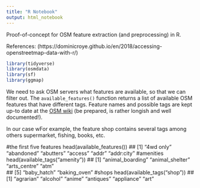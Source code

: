 ```yaml
---
title: "R Notebook"
output: html_notebook
---
```

Proof-of-concept for OSM feature extraction (and preprocessing) in R.

References: (https://dominicroye.github.io/en/2018/accessing-openstreetmap-data-with-r/) 

```r
library(tidyverse)
library(osmdata)
library(sf)
library(ggmap)
```

We need to ask OSM servers what features are available, so that we can filter out. The `available_features()` function returns a list of available OSM features that have different tags. Feature names and possible tags are kept up-to date at the [OSM wiki](https://wiki.openstreetmap.org/wiki/Map_features) (be prepared, is rather longish and well documented!).

In our case wFor example, the feature shop contains several tags among others supermarket, fishing, books, etc.

#the first five features
head(available_features())
## [1] "4wd only"  "abandoned" "abutters"  "access"    "addr"      "addr:city"
#amenities
head(available_tags("amenity"))
## [1] "animal_boarding" "animal_shelter"  "arts_centre"     "atm"            
## [5] "baby_hatch"      "baking_oven"
#shops
head(available_tags("shop"))
## [1] "agrarian"  "alcohol"   "anime"     "antiques"  "appliance" "art"
